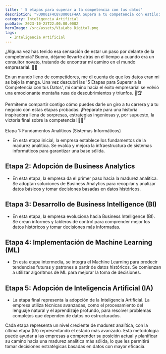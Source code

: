 ```yaml
---
title: ' 5 etapas para superar a la competencia con tus datos'
description: "\U0001F4C8\U0001F4AA Supera a tu competencia con estilo: Descubre las 5 etapas para dominar con tus datos. \U0001F4A1\U0001F4BC ¡El camino hacia el éxito empresarial nunca ha sido tan emocionante! \U0001F4A5\U0001F680"
category: Inteligencia Artificial
pubDate: 2023-10-23T22:00:00.000Z
heroImage: /src/assets/ViaLabs Digital.png
tags:
  - Inteligencia Artificial
---
```


 ¿Alguna vez has tenido esa sensación de estar un paso por delante de la competencia? Bueno, déjame llevarte atrás en el tiempo a cuando era un consultor novato, tratando de encontrar mi camino en el mundo empresarial. 💼💫

En un mundo lleno de competidores, me di cuenta de que los datos eran mi as bajo la manga. Una vez descubrí las '5 Etapas para Superar a la Competencia con tus Datos', mi camino hacia el éxito empresarial se volvió una emocionante montaña rusa de descubrimientos y triunfos. 🎢🏆

Permíteme compartir contigo cómo puedes darle un giro a tu carrera y a tu negocio con estas etapas probadas. ¡Prepárate para una historia inspiradora llena de sorpresas, estrategias ingeniosas y, por supuesto, la victoria final sobre la competencia! 🚀✨"\
\
Etapa 1: Fundamentos Analíticos (Sistemas Informáticos)

* En esta etapa inicial, la empresa establece los fundamentos de la madurez analítica. Se evalúa y mejora la infraestructura de sistemas informáticos para garantizar una base sólida.

## Etapa 2: Adopción de Business Analytics

* En esta etapa, la empresa da el primer paso hacia la madurez analítica. Se adoptan soluciones de Business Analytics para recopilar y analizar datos básicos y tomar decisiones basadas en datos históricos.

## Etapa 3: Desarrollo de Business Intelligence (BI)

* En esta etapa, la empresa evoluciona hacia Business Intelligence (BI). Se crean informes y tableros de control para comprender mejor los datos históricos y tomar decisiones más informadas.

## Etapa 4: Implementación de Machine Learning (ML)

* En esta etapa intermedia, se integra el Machine Learning para predecir tendencias futuras y patrones a partir de datos históricos. Se comienzan a utilizar algoritmos de ML para mejorar la toma de decisiones.

## Etapa 5: Adopción de Inteligencia Artificial (IA)

* La etapa final representa la adopción de la Inteligencia Artificial. La empresa utiliza técnicas avanzadas, como el procesamiento del lenguaje natural y el aprendizaje profundo, para resolver problemas complejos que dependen de datos no estructurados.

Cada etapa representa un nivel creciente de madurez analítica, con la última etapa (IA) representando el estado más avanzado. Esta metodología puede ayudar a las empresas a comprender su posición actual y planificar su camino hacia una madurez analítica más sólida, lo que les permitirá tomar decisiones estratégicas basadas en datos con mayor eficacia.
